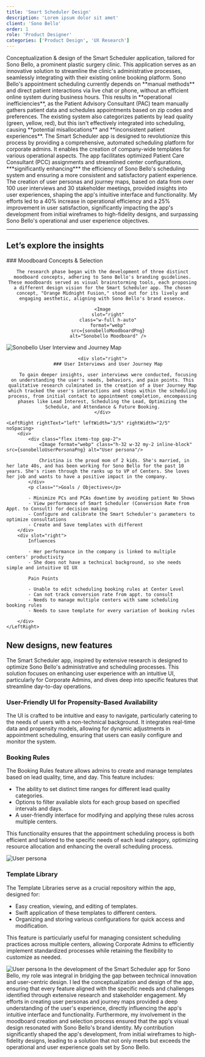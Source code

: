 ```yaml
---
title: 'Smart Scheduler Design'
description: 'Lorem ipsum dolor sit amet'
client: 'Sono Bello'
order: 1
role: 'Product Designer'
categories: ['Product Design', 'UX Research']
---
```



<LeftHeader header="Project Overview">
  Conceptualization & design of the Smart Scheduler application, tailored for
  Sono Bello, a prominent plastic surgery clinic. This application serves as an
  innovative solution to streamline the clinic's administrative processes,
  seamlessly integrating with their existing online booking platform.
</LeftHeader>

<LeftHeader header="Challenge">
  Sono Bello's appointment scheduling currently depends on **manual methods**
  and direct patient interactions via live chat or phone, without an efficient
  online system during business hours. This results in **operational
  inefficiencies**, as the Patient Advisory Consultant (PAC) team manually
  gathers patient data and schedules appointments based on zip codes and
  preferences. The existing system also categorizes patients by lead quality
  (green, yellow, red), but this isn't effectively integrated into scheduling,
  causing **potential misallocations** and **inconsistent patient experiences**.
</LeftHeader>

<LeftHeader header="Proposed Solution">
  The Smart Scheduler app is designed to revolutionize this process by providing
  a comprehensive, automated scheduling platform for corporate admins. It
  enables the creation of company-wide templates for various operational
  aspects. The app facilitates optimized Patient Care Consultant (PCC)
  assignments and streamlined center configurations, ***significantly
  enhancing*** the efficiency of Sono Bello's scheduling system and ensuring a
  more consistent and satisfactory patient experience.
</LeftHeader>

<LeftHeader header="Impact">
  The creation of user personas and journey maps, based on data from over 100
  user interviews and 30 stakeholder meetings, provided insights into user
  experiences, shaping the app's intuitive interface and functionality. My
  efforts led to a 40% increase in operational efficiency and a 25% improvement
  in user satisfaction, significantly impacting the app's development from
  initial wireframes to high-fidelity designs, and surpassing Sono Bello's
  operational and user experience objectives.
</LeftHeader>

---

## Let’s explore the insights

<LeftRight align="middle">
    ### Moodboard Concepts & Selection

    The research phase began with the development of three distinct moodboard concepts, adhering to Sono Bello's branding guidelines. These moodboards served as visual brainstorming tools, each proposing a different design vision for the Smart Scheduler app. The chosen concept, "Orange Midnight Fusion," stood out for its lively and engaging aesthetic, aligning with Sono Bello's brand essence.

    <Image
        slot="right"
        class="w-full h-auto"
        format="webp"
        src={sonobelloMoodboardPng}
        alt="Sonobello Moodboard" />

</LeftRight>

<LeftRight top="right" align="middle">
    <Image
        class="w-full h-auto"
        align="middle"
        format="webp"
        src={sonobelloUserInterviewPng}
        alt="Sonobello User Interview and Journey Map" />

    <div slot="right">
        ### User Interviews and User Journey Map

        To gain deeper insights, user interviews were conducted, focusing on understanding the user's needs, behaviors, and pain points. This qualitative research culminated in the creation of a User Journey Map which tracked the user's interactions and steps within the scheduling process, from initial contact to appointment completion, encompassing phases like Lead Interest, Scheduling the Lead, Optimizing the Schedule, and Attendance & Future Booking.
    </div>

</LeftRight>

<Board>

    <LeftRight rightText="left" leftWidth="3/5" rightWidth="2/5" noSpacing>
        <div>
            <div class="flex items-top gap-2">
                <Image format="webp" class="h-32 w-32 my-2 inline-block" src={sonobelloUserPersonaPng} alt="User persona"/>

                Christina is the proud mom of 2 kids. She's married, in her late 40s, and has been working for Sono Bello for the past 10 years. She's risen through the ranks up to VP of Centers. She loves her job and wants to have a positive impact in the company.
            </div>
            <p class="">Goals / Objectives</p>

            - Minimize PCs and PCAs downtime by avoiding patient No Shows
            - View performance of Smart Scheduler (Conversion Rate from Appt. to Consult) for decision making
            - Configure and calibrate the Smart Scheduler's parameters to optimize consultations
            - Create and Save templates with different
        </div>
        <div slot="right">
            Influences

            - Her performance in the company is linked to multiple centers' productivity
            - She does not have a technical background, so she needs simple and intuitive UI UX

            Pain Points

            - Unable to edit scheduling booking rules at Center Level
            - Can not track conversion rate from appt. to consult
            - Needs to manage multiple centers with same scheduling booking rules
            - Needs to save template for every variation of booking rules

        </div>
    </LeftRight>

</Board>

## New designs, new features

The Smart Scheduler app, inspired by extensive research is designed to optimize Sono Bello's administrative and scheduling processes. This solution focuses on enhancing user experience with an intuitive UI, particularly for Corporate Admins, and dives deep into specific features that streamline day-to-day operations.

### User-Friendly UI for Propensity-Based Availability

The UI is crafted to be intuitive and easy to navigate, particularly catering to the needs of users with a non-technical background. It integrates real-time data and propensity models, allowing for dynamic adjustments in appointment scheduling, ensuring that users can easily configure and monitor the system.

### Booking Rules

The Booking Rules feature allows admins to create and manage templates based on lead quality, time, and day. This feature includes:

- The ability to set distinct time ranges for different lead quality categories.
- Options to filter available slots for each group based on specified intervals and days.
- A user-friendly interface for modifying and applying these rules across multiple centers.

This functionality ensures that the appointment scheduling process is both efficient and tailored to the specific needs of each lead category, optimizing resource allocation and enhancing the overall scheduling process.

<Image format="webp" class="m-auto shadow-lg" src={sonobelloBookingRulesPng} alt="User persona"/>

### Template Library

The Template Libraries serve as a crucial repository within the app, designed for:

- Easy creation, viewing, and editing of templates.
- Swift application of these templates to different centers.
- Organizing and storing various configurations for quick access and modification.

This feature is particularly useful for managing consistent scheduling practices across multiple centers, allowing Corporate Admins to efficiently implement standardized processes while retaining the flexibility to customize as needed.

<Image format="webp" class="m-auto shadow-lg" src={sonobelloTtaPng} alt="User persona"/>

<MyImpact>
    In the development of the Smart Scheduler app for Sono Bello, my role was integral in bridging the gap between technical innovation and user-centric design. I led the conceptualization and design of the app, ensuring that every feature aligned with the specific needs and challenges identified through extensive research and stakeholder engagement. My efforts in creating user personas and journey maps provided a deep understanding of the user's experience, directly influencing the app's intuitive interface and functionality. Furthermore, my involvement in the moodboard creation and selection process ensured that the app's visual design resonated with Sono Bello's brand identity. My contribution significantly shaped the app's development, from initial wireframes to high-fidelity designs, leading to a solution that not only meets but exceeds the operational and user experience goals set by Sono Bello.
</MyImpact>